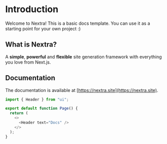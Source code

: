 # Introduction

Welcome to Nextra! This is a basic docs template. You can use it as a starting point for your own project :)

## What is Nextra?

A **simple**, **powerful** and **flexible** site generation framework with everything you love from Next.js.

## Documentation

The documentation is available at [https://nextra.site](https://nextra.site).

```ts
import { Header } from "ui";

export default function Page() {
  return (
    <>
      <Header text="Docs" />
    </>
  );
}
```

